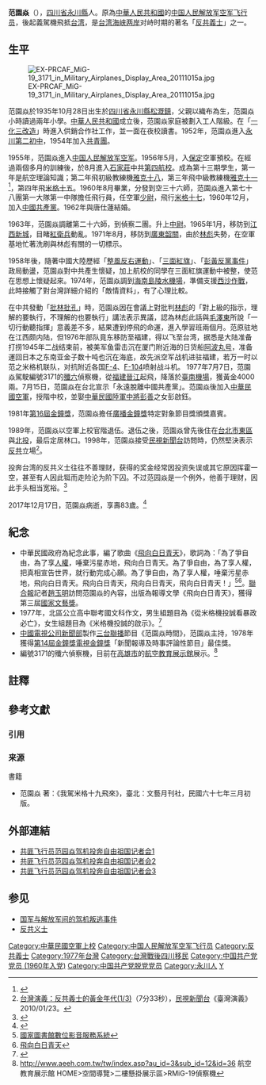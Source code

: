 '''范園焱'''（{{bd|1935年|10月28日|2017年|12月17日|catIdx=F范}}），[[四川省|四川省]][[永川縣|永川縣]]人。原為[[中華人民共和國|中華人民共和國]]的[[中国人民解放军空军|中国人民解放军空军]][[飞行员|飞行员]]，後起義駕機飛抵[[台湾|台湾]]，是[[台湾海峡两岸|台湾海峡两岸]]对峙时期的著名「[[反共義士|反共義士]]」之一。

== 生平 ==
[[File:EX-PRCAF_MiG-19_3171_in_Military_Airplanes_Display_Area_20111015a.jpg|thumb]]

范園焱於1935年10月28日出生於[[四川省|四川省]][[永川縣|永川縣]][[松溉鎮|松溉鎮]]，父親以織布為生，范園焱小時讀過兩年小學{{r|我|page=103}}。[[中華人民共和國|中華人民共和國]]成立後，范園焱家庭被劃入工人階級。在「[[一化三改造|一化三改造]]」時進入供銷合作社工作{{r|我|page=107}}，並一面在夜校讀書。1952年，范園焱進入[[永川第二初中|永川第二初中]]，1954年加入[[中國共產主義青年團|共青團]]{{r|我|page=108}}。

1955年，范園焱進入[[中国人民解放军空军|中国人民解放军空军]]。1956年5月，入[[保定|保定]]空軍預校{{r|我|page=110}}。在經過兩個多月的訓練後，於8月進入[[石家莊|石家莊]]中共[[中國人民解放軍第四航空學校|第四航校]]{{r|我|page=66}}。成為第十三期學生，第一年是航空理論知識；第二年飛初級教練機[[雅克-18|雅克十八]]，第三年飛中級教練機[[Yak-11教練機|雅克十一]]<ref>{{cite book|url=https://books.google.com.tw/books?id=AKJdAAAAIAAJ&q=%E9%A3%9B%E5%90%91%E7%99%BD%E6%97%A5%E9%9D%92%E5%A4%A9+%E9%9B%85%E5%85%8B&dq=%E9%A3%9B%E5%90%91%E7%99%BD%E6%97%A5%E9%9D%92%E5%A4%A9+%E9%9B%85%E5%85%8B&hl=zh-TW&sa=X&ved=2ahUKEwiUkLb42Z3xAhXVdn0KHaYqBpwQ6AEwAXoECAMQAg|title=飛向白日青天--范園焱的故事|author=趙玉明|page=249|publisher=聯合報社|year=1977
}}</ref>，第四年飛[[米格-15戰鬥機|米格十五]]{{r|我|page=68}}。1960年8月畢業，分發到空三十六師，范園焱進入第七十八團第一大隊第一中隊擔任飛行員，任空軍[[少尉|少尉]]{{r|我|page=75}}，飛行[[米格-17戰鬥機|米格十七]]，1960年12月，加入[[中國共產黨|中國共產黨]]{{r|我|page=76}}。1962年與唐仕蓮結婚。{{r|我|page=79}}

1963年，范園焱調離第二十六師，到偵察二團。升上[[中尉|中尉]]{{r|我|page=80}}。1965年1月，移防到[[江西|江西]][[新城|新城]]，目睹[[紅衛兵|紅衛兵]]動亂{{r|我|page=85}}。1971年8月，移防到[[廣東|廣東]][[韶關|韶關]]{{r|我|page=90}}，由於[[林彪|林彪]]失勢，在空軍基地忙著洗刷與林彪有關的一切標示{{r|我|page=92}}。

1958年後，隨著中國大陸歷經「[[整風反右運動|整風反右運動]]」、「[[三面紅旗|三面紅旗]]」、「[[彭德懷反黨集團|彭黃反黨事件]]」政局動盪，范園焱對中共產生懷疑{{r|我|page=70}}，加上航校的同學在三面紅旗運動中被整，使范在思想上懷疑起來{{r|我|page=111}}。1974年，范園焱調到[[海南島|海南島]][[陵水機場|陵水機場]]，準備支援[[西沙之戰|西沙作戰]]，此時接觸了對台灣詳細介紹的「敵情資料」，有了心理比較。{{r|我|page=94}}

在中共發動「[[批林批孔|批林批孔]]」時，范園焱因在會議上對批判[[林彪|林彪]]的「對上級的指示，理解的要執行，不理解的也要執行」講法表示異議，認為林彪此話與[[毛澤東|毛澤東]]所說「一切行動聽指揮」意義差不多，結果遭到停飛的命運{{r|我|page=127}}，進入學習班兩個月{{r|我|page=128}}。范原驻地在江西颇内陆，但1976年部队竟东移防至福建，得以飞至台湾，据悉是大陆准备打捞1945年二战结束前，被美军鱼雷击沉在厦门附近海的日货船[[阿波丸事件|阿波丸号]]，准备運回日本之东南亚金子数十吨也沉在海底，故先派空军战机进驻福建，若万一时以范之米格机联队，对抗附近各国[[F-4幽靈II戰鬥機|F-4]]、[[F-104星式戰鬥機|F-104]]喷射战斗机。
1977年7月7日，范園焱駕駛編號3171的[[殲六|殲六]]偵察機，從[[福建|福建]][[晉江市|晉江]]起飛，降落於[[臺南機場|臺南機場]]，獲黃金4000兩。7月15日，范園焱在台北宣示「永遠脫離中國共產黨」。范園焱後加入[[中華民國空軍|中華民國空軍]]，授階中校，並娶[[中華民國陸軍|中華民國陸軍]][[中將|中將]][[彭善|彭善]]之女彭啟鈺。

1981年[[第16屆金鐘獎|第16屆金鐘獎]]，范園焱擔任[[廣播金鐘獎|廣播金鐘獎]]特定對象節目獎頒獎嘉賓。

1989年，范園焱以空軍上校官階退伍。退伍之後，范園焱曾先後住在[[台北市|台北市]][[東區_(台北市)|東區]]與[[北投|北投]]，最后定居林口。1998年，范園焱接受[[民視新聞台|民視新聞台]]訪問時，仍然堅決表示[[反共|反共]]立場<ref>[https://www.youtube.com/watch?v=I8E1amA4NNE&t=461 台灣演義：反共義士的黃金年代(1/3)]（7分33秒），[[民視新聞台|民視新聞台]]《臺灣演義》 2010/01/23。</ref>。

投奔台湾的反共义士往往不善理财，获得的奖金经常因投资失误或其它原因挥霍一空，甚至有人因此铤而走险沦为阶下囚。不过范园焱是一个例外，他善于理财，因此手头相当宽裕。<ref>{{Cite web|title=驾机叛逃台湾的飞行员范园焱去世|url=http://www.guancha.cn/local/2018_01_04_441717.shtml|work=[[观察者网|观察者网]]|accessdate=2018-01-04|archive-url=https://web.archive.org/web/20180107061749/http://www.guancha.cn/local/2018_01_04_441717.shtml|archive-date=2018-01-07|dead-url=no}}</ref>

2017年12月17日，范園焱病逝，享壽83歲。<ref>{{Cite web|title=反共義士范園焱去世 享壽83歲|url=http://news.ltn.com.tw/news/politics/breakingnews/2301821|work=[[自由時報|自由時報]]|accessdate=2018-01-03|archive-url=https://web.archive.org/web/20180106053210/http://news.ltn.com.tw/news/politics/breakingnews/2301821|archive-date=2018-01-06|dead-url=no}}</ref>

== 紀念 ==
* 中華民國政府為紀念此事，編了歌曲《[[飛向白日青天|飛向白日青天]]》，歌詞為：「為了爭自由，為了享[[人權|人權]]，唾棄污星赤地，飛向白日青天。為了爭自由，為了享人權，把真相宣告世界，就行動完成心願。為了爭自由，為了享人權，唾棄污星赤地，飛向白日青天。飛向白日青天，飛向白日青天，飛向白日青天！」<ref>[http://dava.ncl.edu.tw/metadatainfo.aspx?FunType=0&ID=589870 國家圖書館數位影音服務系統]</ref><ref>[http://192.192.58.117/vod4/000/000/589/870/cca100100-adLp-AV0222181-0201-b.mp3 飛向白日青天]</ref>。[[聯合報|聯合報]]記者[[趙玉明|趙玉明]]訪問范園焱的內容，出版為報導文學《飛向白日青天》，獲得第三屆[[國家文藝獎|國家文藝獎]]。
* 1977年，北區公立高中聯考國文科作文，男生組題目為《從米格機投誠看暴政必亡》，女生組題目為《米格機投誠的啟示》。<ref>{{Cite web|title=管仁健觀點》八股文不可怕，八股心態才可怕|url=https://newtalk.tw/news/view/2014-06-23/48548|work=[[新頭殼newtalk|新頭殼newtalk]]|accessdate=2014-06-23|archive-url=https://web.archive.org/web/20180712005334/http://newtalk.tw/news/view/2014-06-23/48548|archive-date=2018-07-10|dead-url=no}}</ref>
* [[中國電視公司|中國電視公司]][[中視新聞|新聞部]]製作[[三台聯播|三台聯播]]節目《范園焱時間》，范園焱主持，1978年獲得[[第14屆金鐘獎|第14屆金鐘獎]][[電視金鐘獎|電視金鐘獎]]「新聞報導及時事評論性節目」最佳獎。
* 編號3171的殲六偵察機，目前在[[高雄市|高雄市]]的[[航空教育展示館|航空教育展示館]]展示。<ref>http://www.aeeh.com.tw/tw/index.asp?au_id=3&sub_id=12&id=36 航空教育展示館 HOME>空間導覽>二樓懸掛展示區>RMiG-19偵察機</ref>

== 註釋 ==
{{NoteFoot}}

== 參考文獻 ==
=== 引用 ===
{{Reflist|refs=
<ref name="我">{{cite book |title = 《我駕米格十九飛來》 |author = 范園焱 |publisher = 文藝月刊社 |ISBN = |date = 1978年3月}}</ref>
}}

=== 来源 ===
; 書籍
* 范園焱 著：《我駕米格十九飛來》，臺北：文藝月刊社，民國六十七年三月初版。

== 外部連結 ==
* [https://www.youtube.com/watch?v=d7Qctxx9swQ 共匪飞行员范园焱驾机投奔自由祖国记者会1]
* [https://www.youtube.com/watch?v=RJ8lWQc5zT0 共匪飞行员范园焱驾机投奔自由祖国记者会2]
* [https://www.youtube.com/watch?v=vLEukq5JDPc 共匪飞行员范园焱驾机投奔自由祖国记者会3]

== 参见 ==
{{Portal box|中华民国|中华人民共和国|军事航空|人物}}
* [[国军与解放军间的驾机叛逃事件|国军与解放军间的驾机叛逃事件]]
* [[反共义士|反共义士]]

{{DEFAULTSORT:F}}
[[Category:中華民國空軍上校|Category:中華民國空軍上校]]
[[Category:中国人民解放军空军飞行员|Category:中国人民解放军空军飞行员]]
[[Category:反共義士|Category:反共義士]]
[[Category:1977年台灣|Category:1977年台灣]]
[[Category:台灣戰後四川移民|Category:台灣戰後四川移民]]
[[Category:中国共产党党员_(1960年入党)|Category:中国共产党党员 (1960年入党)]]
[[Category:中国共产党脱党党员|Category:中国共产党脱党党员]]
[[Category:永川人|Category:永川人]]
[[Category:范姓|Y]]